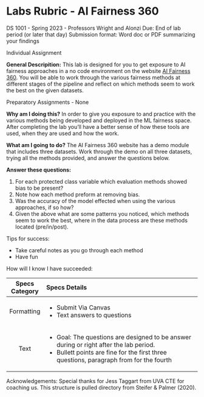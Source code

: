 # Labs Rubric - AI Fairness 360

DS 1001 - Spring 2023 - Professors Wright and Alonzi Due: End of lab period (or later that day) Submission format: Word doc or PDF summarizing your findings

Individual Assignment

**General Descripition:** This lab is designed for you to get exposure to AI fairness approaches in a no code environment on the website [AI Fairness 360](https://aif360.mybluemix.net/). You will be able to work through the various fairness methods at different stages of the pipeline and reflect on which methods seem to work the best on the given datasets.

Preparatory Assignments - None

**Why am I doing this?** In order to give you exposure to and practice with the various methods being developed and deployed in the ML fairness space. After completing the lab you'll have a better sense of how these tools are used, when they are used and how the work.

**What am I going to do?** The AI Fairness 360 website has a demo module that includes three datasets. Work through the demo on all three datasets, trying all the methods provided, and answer the questions below.

**Answer these questions:**

1.  For each protected class variable which evaluation methods showed bias to be present?
2.  Note how each method preform at removing bias.
3.  Was the accuracy of the model effected when using the various approaches, if so how?
4.  Given the above what are some patterns you noticed, which methods seem to work the best, where in the data process are these methods located (pre/in/post).

Tips for success:

-   Take careful notes as you go through each method
-   Have fun

How will I know I have succeeded:

+----------------+------------------------------------------------------------------------------------------+
| Specs Category | Specs Details                                                                            |
+:==============:+:=========================================================================================+
| Formatting     | -   Submit Via Canvas                                                                    |
|                | -   Text answers to questions                                                            |
+----------------+------------------------------------------------------------------------------------------+
| Text           | -   Goal: The questions are designed to be answer during or right after the lab period.  |
|                | -   Bullett points are fine for the first three questions, paragraph from for the fourth |
+----------------+------------------------------------------------------------------------------------------+

Acknowledgements: Special thanks for Jess Taggart from UVA CTE for coaching us. This structure is pulled directory from Steifer & Palmer (2020).